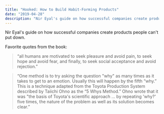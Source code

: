 ```yaml
---
title: "Hooked: How to Build Habit-Forming Products"
date: "2019-04-28"
description: "Nir Eyal's guide on how successful companies create products people can't put down."
---
```


Nir Eyal's guide on how successful companies create products people can't put down.

Favorite quotes from the book:

> “all humans are motivated to seek pleasure and avoid pain, to seek hope and avoid fear, and finally, to seek social acceptance and avoid rejection.”

> “One method is to try asking the question "why" as many times as it takes to get to an emotion. Usually this will happen by the fifth “why.” This is a technique adapted from the Toyota Production System described by Taiichi Ohno as the “5 Whys Method.” Ohno wrote that it was "the basis of Toyota's scientific approach ... by repeating 'why?' five times, the nature of the problem as well as its solution becomes clear.”
